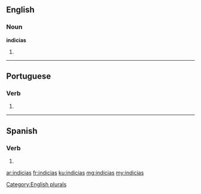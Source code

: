 ==English==

===Noun===
'''indicias'''

# {{plural of|indicia}}

[[Category:English plurals]]

----

==Portuguese==

===Verb===
{{head|pt|verb form}}

# {{conjugation of|indiciar||2|s|present|indicative|lang=pt}}

----

==Spanish==

===Verb===
{{es-verb-form|indiciar}}

# {{es-verb form of|ending=ar|mood=indicative|tense=present|pers=2|formal=no|number=singular|indiciar}}

[[ar:indicias]]
[[fr:indicias]]
[[ku:indicias]]
[[mg:indicias]]
[[my:indicias]]